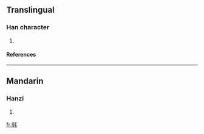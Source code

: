 ==Translingual==
===Han character===
{{Han char|rn=82|rad=毛|as=07|sn=11|four=|canj=一廿竹手山 (MTHQU)}}
# {{defn|Han|sort=毛07}}
====References====
{{Han ref|kx=0593.250|dkj=16845|dj=0985.360|hdz=31998.080|uh=6BED|ud=27629}}

----
==Mandarin==
===Hanzi===
{{cmn-hanzi|pin=[[dòu]] ([[dou4]])|wg=tou<sup>4</sup>}}
# {{defn|Mandarin}}

[[fr:毭]]